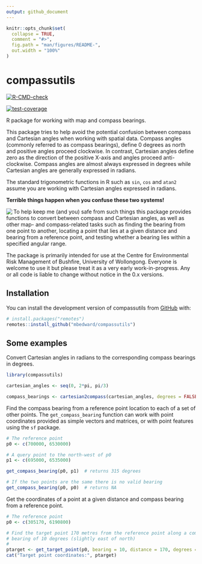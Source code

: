 ```yaml
---
output: github_document
---
```


<!-- README.md is generated from README.Rmd. Please edit that file -->

```r
knitr::opts_chunk$set(
  collapse = TRUE,
  comment = "#>",
  fig.path = "man/figures/README-",
  out.width = "100%"
)
```

# compassutils

<!-- badges: start -->
[![R-CMD-check](https://github.com/mbedward/compassutils/actions/workflows/R-CMD-check.yaml/badge.svg)](https://github.com/mbedward/compassutils/actions/workflows/R-CMD-check.yaml)

[![test-coverage](https://github.com/mbedward/compassutils/actions/workflows/test-coverage.yaml/badge.svg)](https://github.com/mbedward/compassutils/actions/workflows/test-coverage.yaml)
<!-- badges: end -->

R package for working with map and compass bearings. 

This package tries to help avoid the potential confusion between compass and Cartesian angles when working with spatial data. Compass angles (commonly referred to as compass bearings), define 0 degrees as north and positive angles proceed clockwise. In contrast, Cartesian angles define zero as the direction of the positive X-axis and angles proceed anti-clockwise. Compass angles are almost always expressed in degrees while Cartesian angles are generally expressed in radians. 

The standard trigonometric functions in R such as `sin`, `cos` and `atan2` assume you are working with Cartesian angles expressed in radians.

**Terrible things happen when you confuse these two systems!**

<img src = "man/figures/README-compass-cartesian.png" align = "left" />

To help keep me (and you) safe from such things this package provides functions to convert between compass and Cartesian angles, as well as other map- and compass-related tasks such as finding the bearing from one point to another, locating a point that lies at a given distance and bearing from a reference point, and testing whether a bearing lies within a specified angular range.

The package is primarily intended for use at the Centre for Environmental Risk Management of Bushfire, University of Wollongong. Everyone is welcome to use it but please treat it as a very early work-in-progress. Any or all code is liable to change without notice in the 0.x versions.


## Installation

You can install the development version of compassutils from [GitHub](https://github.com/) with:

``` r
# install.packages("remotes")
remotes::install_github("mbedward/compassutils")
```

## Some examples

Convert Cartesian angles in radians to the corresponding compass bearings in degrees.

``` r
library(compassutils)

cartesian_angles <- seq(0, 2*pi, pi/3)

compass_bearings <- cartesian2compass(cartesian_angles, degrees = FALSE) |> rad2deg()
```

Find the compass bearing from a reference point location to each of a set of
other points. The `get_compass_bearing` function can work with point coordinates
provided as simple vectors and matrices, or with point features using the `sf`
package.

``` r
# The reference point
p0 <- c(700000, 6530000)

# A query point to the north-west of p0
p1 <- c(695000, 6535000)

get_compass_bearing(p0, p1)  # returns 315 degrees

# If the two points are the same there is no valid bearing
get_compass_bearing(p0, p0)  # returns NA

```

Get the coordinates of a point at a given distance and compass bearing from a reference point.

``` r
# The reference point
p0 <- c(305170, 6190800)

# Find the target point 170 metres from the reference point along a compass
# bearing of 10 degrees (slightly east of north)
#
ptarget <- get_target_point(p0, bearing = 10, distance = 170, degrees = TRUE)
cat("Target point coordinates:", ptarget)

```

